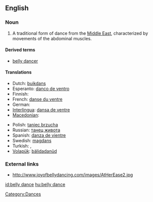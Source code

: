 ==English==

===Noun===
{{en-noun|sg=[[belly]] [[dance]]}}

# A traditional form of dance from the [[Middle East]], characterized by movements of the abdominal muscles.

====Derived terms====
* [[belly dancer]]

====Translations====
{{trans-top|form of dance}}
* Dutch: [[buikdans]]
* Esperanto: [[danco de ventro]]
* Finnish: {{t-|fi|vatsatanssi}}
* French: [[danse du ventre]] {{f}}
* German: {{t-|de|Bauchtanz|m}}
* [[Interlingua]]: [[dansa de ventre]]
* [[Macedonian]]: {{t|mk|стомачен танц|m|tr=stómačen tanc|sc=Cyrl}}
{{trans-mid}}
* Polish: [[taniec brzucha]] {{m}}
* Russian: [[танец живота]]
* Spanish: [[danza de vientre]]
* Swedish: [[magdans]] {{c}}
* Turkish: {{t+|tr|göbek dansı}},  {{t|tr|oryantal}}
* [[Volapük]]: [[bälidadanüd]]
{{trans-bottom}}

===External links===
* http://www.joyofbellydancing.com/images/AtHerEase2.jpg

[[Category:Dances]]

[[id:belly dance]]
[[hu:belly dance]]